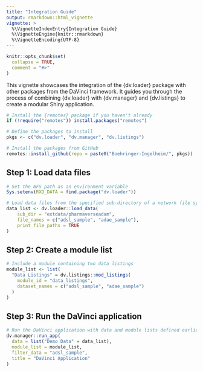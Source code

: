 ```yaml
---
title: "Integration Guide"
output: rmarkdown::html_vignette
vignette: >
  %\VignetteIndexEntry{Integration Guide}
  %\VignetteEngine{knitr::rmarkdown}
  %\VignetteEncoding{UTF-8}
---
```


```r
knitr::opts_chunk$set(
  collapse = TRUE,
  comment = "#>"
)
```

This vignette showcases the integration of the {dv.loader} package with other packages from the DaVinci framework. It guides you through the process of combining {dv.loader} with {dv.manager} and {dv.listings} to create a modular Shiny application.

```r
# Install the {remotes} package if you haven't already
if (!require("remotes")) install.packages("remotes")

# Define the packages to install
pkgs <- c("dv.loader", "dv.manager", "dv.listings")

# Install the packages from GitHub
remotes::install_github(repo = paste0("Boehringer-Ingelheim/", pkgs))
```

## Step 1: Load data files

```r
# Set the NFS path as an environment variable
Sys.setenv(RXD_DATA = find.package("dv.loader"))

# Load data files from the specified sub-directory of a network file system (NFS)
data_list <- dv.loader::load_data(
    sub_dir = "extdata/pharmaverseadam",
    file_names = c("adsl_sample", "adae_sample"),
    print_file_paths = TRUE
)
```

## Step 2: Create a module list

```r
# Include a module containing two data listings
module_list <- list(
  "Data Listings" = dv.listings::mod_listings(
    module_id = "data_listings",
    dataset_names = c("adsl_sample", "adae_sample")
  )
)
```

## Step 3: Run the DaVinci application

```r
# Run the DaVinci application with data and module lists defined earlier
dv.manager::run_app(
  data = list("Demo Data" = data_list),
  module_list = module_list,
  filter_data = "adsl_sample",
  title = "DaVinci Application"
)
```
